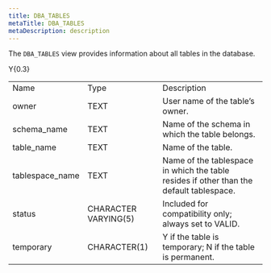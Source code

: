 ```yaml
---
title: DBA_TABLES
metaTitle: DBA_TABLES
metaDescription: description
---
```


The `DBA_TABLES` view provides information about all tables in the
database.

<div class="tabularcolumns">

Y{0.3}

</div>

|                  |                      |                                                                                         |
| ---------------- | -------------------- | --------------------------------------------------------------------------------------- |
| Name             | Type                 | Description                                                                             |
| owner            | TEXT                 | User name of the table’s owner.                                                         |
| schema_name     | TEXT                 | Name of the schema in which the table belongs.                                          |
| table_name      | TEXT                 | Name of the table.                                                                      |
| tablespace_name | TEXT                 | Name of the tablespace in which the table resides if other than the default tablespace. |
| status           | CHARACTER VARYING(5) | Included for compatibility only; always set to VALID.                                   |
| temporary        | CHARACTER(1)         | Y if the table is temporary; N if the table is permanent.                               |
